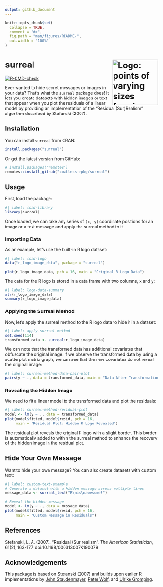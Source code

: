```yaml
---
output: github_document
---
```


<!-- README.md is generated from README.Rmd. Please edit that file -->

```r
knitr::opts_chunk$set(
  collapse = TRUE,
  comment = "#>",
  fig.path = "man/figures/README-",
  out.width = "100%"
)
```

# surreal <img src="man/figures/logo-surreal.png" align="right" alt="Logo: points of varying sizes forming a hidden pattern" width="150"/>

<!-- badges: start -->
[![R-CMD-check](https://github.com/coatless-rpkg/surreal/actions/workflows/R-CMD-check.yaml/badge.svg)](https://github.com/coatless-rpkg/surreal/actions/workflows/R-CMD-check.yaml)
<!-- badges: end -->

Ever wanted to hide secret messages or images in your data? That's what the 
`surreal` package does! It lets you create datasets with hidden images or text 
that appear when you plot the residuals of a linear model by providing an
implementation of the "Residual (Sur)Realism" algorithm described by 
Stefanski (2007).

## Installation

You can install `surreal` from CRAN:

```r
install.packages("surreal")
```

Or get the latest version from GitHub:

``` r
# install.packages("remotes")
remotes::install_github("coatless-rpkg/surreal")
```

## Usage

First, load the package:

```r
#| label: load-library
library(surreal)
```

Once loaded, we can take any series of `(x, y)` coordinate positions for an image
or a text message and apply the surreal method to it.

### Importing Data

As an example, let's use the built-in R logo dataset:

```r
#| label: load-logo
data("r_logo_image_data", package = "surreal")

plot(r_logo_image_data, pch = 16, main = "Original R Logo Data")
```

The data for the R logo is stored in a data frame with two columns, `x` and `y`:

```r
#| label: logo-data-summary
str(r_logo_image_data)
summary(r_logo_image_data)
```

### Applying the Surreal Method

Now, let's apply the surreal method to the R logo data to hide it in a dataset:

```r
#| label: apply-surreal-method
set.seed(114)
transformed_data <- surreal(r_logo_image_data)
```

We can note that the transformed data has additional covariates that obfuscate
the original image. If we observe the transformed data by using a scatterplot
matrix graph, we can see that the new covariates do not reveal the original image:

```r
#| label: surreal-method-data-pair-plot
pairs(y ~ ., data = transformed_data, main = "Data After Transformation")
```

### Revealing the Hidden Image

We need to fit a linear model to the transformed data and plot the residuals:

```r
#| label: surreal-method-residual-plot
model <- lm(y ~ ., data = transformed_data)
plot(model$fitted, model$resid, pch = 16, 
     main = "Residual Plot: Hidden R Logo Revealed")
```

The residual plot reveals the original R logo with a slight border. This
border is automatically added to within the surreal method to enhance the
recovery of the hidden image in the residual plot.

## Hide Your Own Message

Want to hide your own message? You can also create datasets with custom text:

```r
#| label: custom-text-example
# Generate a dataset with a hidden message across multiple lines
message_data <- surreal_text("R\nis\nawesome!")

# Reveal the hidden message
model <- lm(y ~ ., data = message_data)
plot(model$fitted, model$resid, pch = 16, 
     main = "Custom Message in Residuals")
```

## References

Stefanski, L. A. (2007). "Residual (Sur)realism". *The American Statistician*, 61(2), 163-177. doi:10.1198/000313007X190079

## Acknowledgements

This package is based on Stefanski (2007) and builds upon earlier R implementations by [John Staudenmayer](https://www4.stat.ncsu.edu/~stefansk/NSF_Supported/Hidden_Images/000_R_Programs/John_Staudenmayer/),
[Peter Wolf](https://www4.stat.ncsu.edu/~stefansk/NSF_Supported/Hidden_Images/000_R_Programs/Peter_Wolf/), and
[Ulrike Gromping](https://www4.stat.ncsu.edu/~stefansk/NSF_Supported/Hidden_Images/000_R_Programs/Ulrike_Gromping/).
